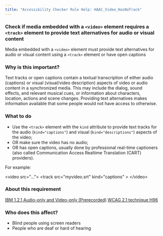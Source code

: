 ```yaml
---
title: "Accessibility Checker Rule Help: HAAC_Video_HasNoTrack"
---
```


<div className="toolHelp">
<Row>
<Column colLg={16} colMd={8} colSm={4} className="toolHead">

### Check if media embedded with a `<video>` element requires a `<track>` element to provide text alternatives for audio or visual content

<div id="locLevel"></div>

Media embedded with a `<video>` element must provide text alternatives for audio or visual content using a `<track>` element or have open captions

</Column>
</Row>
<Row>
<Column colLg={11} colMd={5} colSm={4} className="toolMain">

### Why is this important?

Text tracks or open captions contain a textual transcription of either audio (captions) or visual (visual/video description) aspects of video or audio content in a synchronized media. This may include the dialog, sound effects, and relevant musical cues, or information about characters, location, actions and scene changes. Providing text alternatives makes information available that some people would not have access to otherwise.

<div id="locSnippet"></div>

### What to do

* Use the `<track>` element with the `kind` attribute to provide text tracks for the audio (`kind="captions"`) and visual (`kind="descriptions"`) aspects of the video;
* OR make sure the video has no audio;
* OR has open captions, usually done by professional real-time captioners (also called Communication Access Realtime Translation (CART) providers).

For example:

<CodeSnippet type="multi" light={true}>&lt;video src="..."&gt;
      &lt;track src="myvideo.srt" kind="captions" &gt;
&lt;/video&gt;</CodeSnippet>

</Column>
<Column colLg={5} colMd={3} colSm={4} className="toolLeft">

### About this requirement

[IBM 1.2.1 Audio-only and Video-only (Prerecorded)](http://www.ibm.com/able/guidelines/ci162/audio_and_video.html)
[WCAG 2.1 technique H96](https://www.w3.org/WAI/WCAG21/Techniques/html/H96)

### Who does this affect?

* Blind people using screen readers
* People who are deaf or hard of hearing

</Column>
</Row>
</div>

